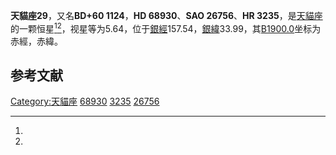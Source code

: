 {{Starbox begin
| name = 天貓座29
}}
{{Starbox observe
| epoch = [[J2000.0|J2000.0]]
| constell = [[天貓座|天貓座]]<ref name=SIMBAD>{{cite web
 | url=http://simbad.u-strasbg.fr/simbad/sim-id?Ident=HR+3235
 | title=Pulsating variable Star
 | publisher=Centre de Données astronomiques de Strasbourg
 | work=SIMBAD
 | accessdate=2012-07-13
 | archive-date=2019-09-18
 | archive-url=https://web.archive.org/web/20190918002625/http://simbad.u-strasbg.fr/simbad/sim-id?Ident=HR+3235
 | dead-url=no
 }}</ref><ref name=DATA>{{cite web
 | url=http://vizier.u-strasbg.fr/viz-bin/VizieR-5?-out.add=.&-source=5050&-corr=PK=HR&-out.max=9999&HR=3235
 | title=VizieR Detailed Page
 | accessdate=2012-07-13
 | archive-date=2016-03-05
 | archive-url=https://web.archive.org/web/20160305003833/http://vizier.u-strasbg.fr/viz-bin/VizieR-5?-out.add=.&-source=5050&-corr=PK=HR&-out.max=9999&HR=3235
 | dead-url=no
 }}</ref>
| 星官 = 
| ra = {{RA|8|17|50.4}}<ref name=SIMBAD /><ref name=DATA />
| dec = {{DEC|+59|34|16}}<ref name=SIMBAD /><ref name=DATA />
| appmag_v = 5.64<ref name=SIMBAD /><ref name=DATA />
}}
{{Starbox character
| class = A7IV<ref name=SIMBAD /><ref name=DATA />
| b-v = 0.16<ref name=SIMBAD /><ref name=DATA />
| u-b = 0.13<ref name=SIMBAD /><ref name=DATA />
| r-i = <ref name=SIMBAD /><ref name=DATA />
| variable = 
}}
{{Starbox astrometry
| radial_v = 0.13
| prop_mo_ra = -15
| parallax = 
| p_error = 
}}
{{Starbox catalog
| names =BD+60 1124，[[SAO星表|SAO]] 26756，[[HD星表|HD]] 68930，[[HR星表|HR]] 3235}}
{{Starbox reference |Simbad=HR+3235}}
{{Starbox end}}

'''天貓座29'''，又名'''BD+60 1124'''，'''HD 68930'''、'''SAO 26756'''、'''HR 3235'''，是[[天貓座|天貓座]]的一颗恒星<ref name=SIMBAD /><ref name=DATA />，视星等为5.64，位于[[銀道座標系|銀經]]157.54，[[銀道座標系|銀緯]]33.99，其[[B1900.0|B1900.0]]坐标为赤經{{RA|8|9|32}}，赤緯{{DEC|+59|33.99|40}}。

== 参考文献 ==
{{reflist}}

{{天猫座恒星}}

[[Category:天貓座|Category:天貓座]]
[[Category:HD和HDE天體|68930]]
[[Category:HR天體|3235]]
[[Category:SAO天體|26756]]


{{star-stub}}